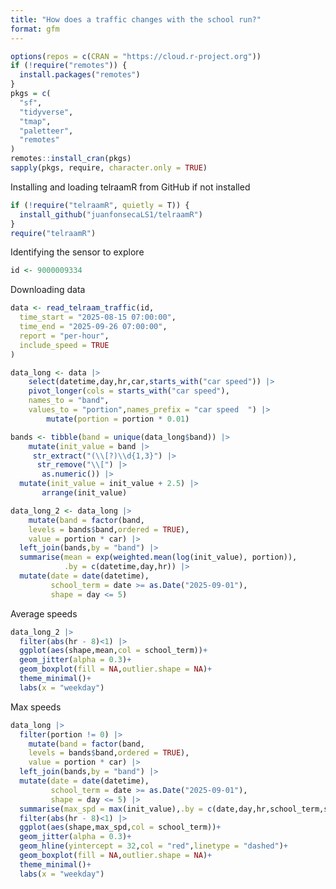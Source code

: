 ```yaml
---
title: "How does a traffic changes with the school run?"
format: gfm
---
```



```r
options(repos = c(CRAN = "https://cloud.r-project.org"))
if (!require("remotes")) {
  install.packages("remotes")
}
pkgs = c(
  "sf",
  "tidyverse",
  "tmap",
  "paletteer",
  "remotes"
)
remotes::install_cran(pkgs)
sapply(pkgs, require, character.only = TRUE)
```

Installing and loading telraamR from GitHub if not installed
```r
if (!require("telraamR", quietly = T)) {
  install_github("juanfonsecaLS1/telraamR")
}
require("telraamR")
```

Identifying the sensor to explore
```r
id <- 9000009334
```

Downloading data

```r
data <- read_telraam_traffic(id,
  time_start = "2025-08-15 07:00:00",
  time_end = "2025-09-26 07:00:00",
  report = "per-hour",
  include_speed = TRUE
)
```


```r
data_long <- data |> 
    select(datetime,day,hr,car,starts_with("car speed")) |> 
    pivot_longer(cols = starts_with("car speed"),
    names_to = "band",
    values_to = "portion",names_prefix = "car speed  ") |> 
        mutate(portion = portion * 0.01) 
```
```r
bands <- tibble(band = unique(data_long$band)) |> 
    mutate(init_value = band |>
     str_extract("(\\[?)\\d{1,3}") |>
      str_remove("\\[") |>
       as.numeric()) |> 
  mutate(init_value = init_value + 2.5) |> 
       arrange(init_value)
```


```r
data_long_2 <- data_long |> 
    mutate(band = factor(band,
    levels = bands$band,ordered = TRUE),
    value = portion * car) |> 
  left_join(bands,by = "band") |> 
  summarise(mean = exp(weighted.mean(log(init_value), portion)),
            .by = c(datetime,day,hr)) |> 
  mutate(date = date(datetime),
         school_term = date >= as.Date("2025-09-01"),
         shape = day <= 5)
```

Average speeds 

```r
data_long_2 |> 
  filter(abs(hr - 8)<1) |> 
  ggplot(aes(shape,mean,col = school_term))+
  geom_jitter(alpha = 0.3)+
  geom_boxplot(fill = NA,outlier.shape = NA)+
  theme_minimal()+
  labs(x = "weekday")
```

Max speeds

```r
data_long |> 
  filter(portion != 0) |> 
    mutate(band = factor(band,
    levels = bands$band,ordered = TRUE),
    value = portion * car) |> 
  left_join(bands,by = "band") |> 
  mutate(date = date(datetime),
         school_term = date >= as.Date("2025-09-01"),
         shape = day <= 5) |> 
  summarise(max_spd = max(init_value),.by = c(date,day,hr,school_term,shape)) |>
  filter(abs(hr - 8)<1) |> 
  ggplot(aes(shape,max_spd,col = school_term))+
  geom_jitter(alpha = 0.3)+
  geom_hline(yintercept = 32,col = "red",linetype = "dashed")+
  geom_boxplot(fill = NA,outlier.shape = NA)+
  theme_minimal()+ 
  labs(x = "weekday")
```

